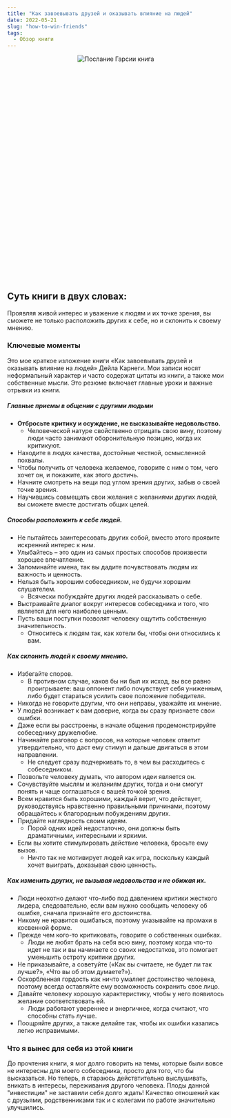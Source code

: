 ```yaml
---
title: "Как завоевывать друзей и оказывать влияние на людей"
date: 2022-05-21
slug: "how-to-win-friends"
tags:
  - Обзор книги
---
```



<div class="images" align="center" style="width:325px; height: 325px; margin: auto; position: relative; margin-bottom: 220px;">
    <div class="image_item">
        <img alt="Послание Гарсии книга" src="/how_to_win_friends.jpeg" />
    </div>
</div>

 ## Суть книги в двух словах:

Проявляя живой интерес и уважение к людям и их точке зрения, вы сможете не только расположить других к себе, но и склонить к своему мнению.


### Ключевые моменты

Это мое краткое изложение книги «Как завоевывать друзей и оказывать влияние на людей» Дейла Карнеги. Мои записи носят неформальный характер и часто содержат цитаты из книги, а также мои собственные мысли. Это резюме включает главные уроки и важные отрывки из книги.

##### Главные приемы в общении с другими людьми
<p>

</p>

* **Отбросьте критику и осуждение, не высказывайте недовольство.**
    * Человеческой натуре свойственно отрицать свою вину, поэтому люди часто занимают оборонительную позицию, когда их критикуют.
* Находите в людях качества, достойные честной, осмысленной похвалы.
* Чтобы получить от человека желаемое, говорите с ним о том, чего хочет он, и покажите, как этого достичь.
*   Начните смотреть на вещи под углом зрения других, забыв о своей точке зрения.
*   Научившись совмещать свои желания с желаниями других людей, вы сможете вместе достигать общих целей.

##### Способы расположить к себе людей.

* Не пытайтесь заинтересовать других собой, вместо этого проявите искренний интерес к ним.
* Улыбайтесь – это один из самых простых способов произвести хорошее впечатление.
* Запоминайте имена, так вы дадите почувствовать людям их важность и ценность.
* Нельзя быть хорошим собеседником, не будучи хорошим слушателем.
    * Всячески побуждайте других людей рассказывать о себе.
* Выстраивайте диалог вокруг интересов собеседника и того, что является для него наиболее ценным.
* Пусть ваши поступки позволят человеку ощутить собственную значительность.
    * Относитесь к людям так, как хотели бы, чтобы они относились к вам.

##### Как склонить людей к своему мнению.

* Избегайте споров.
    * В противном случае, каков бы ни был их исход, вы все равно проигрываете: ваш оппонент либо почувствует себя униженным, либо будет стараться усилить свое положение победителя. 
* Никогда не говорите другим, что они неправы, уважайте их мнение.
* У людей возникает к вам доверие, когда вы сразу признаете свои ошибки.
* Даже если вы расстроены, в начале общения продемонстрируйте собеседнику дружелюбие.
* Начинайте разговор с вопросов, на которые человек ответит утвердительно, что даст ему стимул и дальше двигаться в этом направлении.
    * Не следует сразу подчеркивать то, в чем вы расходитесь с собеседником.
* Позвольте человеку думать, что автором идеи является он.
* Сочувствуйте мыслям и желаниям других, тогда и они смогут понять и чаще соглашаться с вашей точкой зрения.
* Всем нравится быть хорошими, каждый верит, что действует, руководствуясь нравственно правильными причинами, поэтому обращайтесь к благородным побуждениям других.
* Придайте наглядность своим идеям.
    * Порой одних идей недостаточно, они должны быть драматичными, интересными и яркими. 
* Если вы хотите стимулировать действие человека, бросьте ему вызов.
    * Ничто так не мотивирует людей как игра, поскольку каждый хочет выиграть, доказывая свою ценность.

##### Как изменить других, не вызывая недовольства и не обижая их.

* Люди неохотно делают что-либо под давлением критики жесткого лидера, следовательно, если вам нужно сообщить человеку об ошибке, сначала признайте его достоинства.
* Никому не нравится ошибаться, поэтому указывайте на промахи в косвенной форме.
* Прежде чем кого-то критиковать, говорите о собственных ошибках.
    * Люди не любят брать на себя всю вину, поэтому когда что-то идет не так и вы начинаете со своих недостатков, это помогает уменьшить остроту критики других.
* Не приказывайте, а советуйте («Как вы считаете, не будет ли так лучше?», «Что вы об этом думаете?»).
* Оскорбленная гордость как ничто умаляет достоинство человека, поэтому всегда оставляйте ему возможность сохранить свое лицо.
* Давайте человеку хорошую характеристику, чтобы у него появилось желание соответствовать ей.
    * Люди работают увереннее и энергичнее, когда считают, что способны стать лучше.
* Поощряйте других, а также делайте так, чтобы их ошибки казались легко исправимыми.

### Что я вынес для себя из этой книги 

До прочтения книги, я мог долго говорить на темы, которые были вовсе не интересны для моего собеседника, просто для того, что бы высказаться. Но теперь, я стараюсь действтительно выслушивать, вникать в интересы, переживания другого человека.
Плоды данной "инвестиции" не заставили себя долго ждать! Качество отношений как с друзьями, родственниками так и с колегами по работе значительно улучшились.